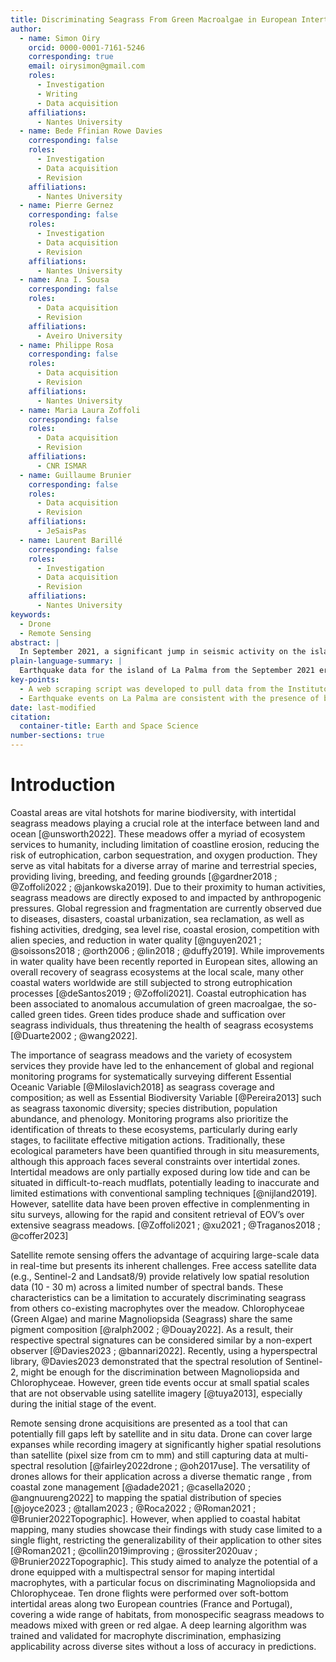 ```yaml
---
title: Discriminating Seagrass From Green Macroalgae in European Intertidal areas using high resolution multispectral drone imagery
author:
  - name: Simon Oiry
    orcid: 0000-0001-7161-5246
    corresponding: true
    email: oirysimon@gmail.com
    roles:
      - Investigation
      - Writing
      - Data acquisition
    affiliations:
      - Nantes University
  - name: Bede Ffinian Rowe Davies
    corresponding: false
    roles: 
      - Investigation
      - Data acquisition
      - Revision
    affiliations:
      - Nantes University
  - name: Pierre Gernez
    corresponding: false
    roles: 
      - Investigation
      - Data acquisition
      - Revision
    affiliations:
      - Nantes University
  - name: Ana I. Sousa
    corresponding: false
    roles:
      - Data acquisition
      - Revision
    affiliations:
      - Aveiro University
  - name: Philippe Rosa
    corresponding: false
    roles: 
      - Data acquisition
      - Revision
    affiliations:
      - Nantes University
  - name: Maria Laura Zoffoli
    corresponding: false
    roles: 
      - Data acquisition
      - Revision
    affiliations:
      - CNR ISMAR
  - name: Guillaume Brunier
    corresponding: false
    roles: 
      - Data acquisition
      - Revision
    affiliations:
      - JeSaisPas
  - name: Laurent Barillé
    corresponding: false
    roles: 
      - Investigation
      - Data acquisition
      - Revision
    affiliations:
      - Nantes University
keywords:
  - Drone
  - Remote Sensing
abstract: |
  In September 2021, a significant jump in seismic activity on the island of La Palma (Canary Islands, Spain) signaled the start of a volcanic crisis that still continues at the time of writing. Earthquake data is continually collected and published by the Instituto Geográphico Nacional (IGN). ...
plain-language-summary: |
  Earthquake data for the island of La Palma from the September 2021 eruption is found ...
key-points:
  - A web scraping script was developed to pull data from the Instituto Geogràphico Nacional into a machine-readable form for analysis
  - Earthquake events on La Palma are consistent with the presence of both mantle and crustal reservoirs.
date: last-modified
citation:
  container-title: Earth and Space Science
number-sections: true
---
```



# Introduction

Coastal areas are vital hotshots for marine biodiversity, with intertidal seagrass meadows playing a crucial role at the interface between land and ocean [@unsworth2022]. These meadows offer a myriad of ecosystem services to humanity, including limitation of coastline erosion, reducing the risk of eutrophication, carbon sequestration, and oxygen production. They serve as vital habitats for a diverse array of marine and terrestrial species, providing living, breeding, and feeding grounds [@gardner2018 ; @Zoffoli2022 ; @jankowska2019]. Due to their proximity to human activities, seagrass meadows are directly exposed to and impacted by anthropogenic pressures. Global regression and fragmentation are currently observed due to diseases, disasters, coastal urbanization, sea reclamation, as well as fishing activities, dredging, sea level rise, coastal erosion, competition with alien species, and reduction in water quality [@nguyen2021 ; @soissons2018 ; @orth2006 ; @lin2018 ; @duffy2019]. While improvements in water quality have been recently reported in European sites, allowing an overall recovery of seagrass ecosystems at the local scale, many other coastal waters worldwide are still subjected to strong eutrophication processes [@deSantos2019 ; @Zoffoli2021]. Coastal eutrophication has been associated to anomalous accumulation of green macroalgae, the so-called green tides. Green tides produce shade and suffication over seagrass individuals, thus threatening the health of seagrass ecosystems [@Duarte2002 ; @wang2022].

The importance of seagrass meadows and the variety of ecosystem services they provide have led to the enhancement of global and regional monitoring programs for systematically surveying different Essential Oceanic Variable [@Miloslavich2018] as seagrass coverage and composition; as well as Essential Biodiversity Variable [@Pereira2013] such as seagrass taxonomic diversity; species distribution, population abundance, and phenology. Monitoring programs also prioritize the identification of threats to these ecosystems, particularly during early stages, to facilitate effective mitigation actions. Traditionally, these ecological parameters have been quantified through in situ measurements, although this approach faces several constraints over intertidal zones. Intertidal meadows are only partially exposed during low tide and can be situated in difficult-to-reach mudflats, potentially leading to inaccurate and limited estimations with conventional sampling techniques [@nijland2019]. However, satellite data have been proven effective in complenmenting in situ surveys, allowing for the rapid and consitent retrieval of EOV's over extensive seagrass meadows. [@Zoffoli2021 ; @xu2021 ; @Traganos2018 ; @coffer2023]

Satellite remote sensing offers the advantage of acquiring large-scale data in real-time but presents its inherent challenges. Free access satellite data (e.g., Sentinel-2 and Landsat8/9) provide relatively low spatial resolution data (10 - 30 m) across a limited number of spectral bands. These characteristics can be a limitation to accurately discriminating seagrass from others co-existing macrophytes over the meadow. Chlorophyceae (Green Algae) and marine Magnoliopsida (Seagrass) share the same pigment composition [@ralph2002 ; @Douay2022]. As a result, their respective spectral signatures can be considered similar by a non-expert observer [@Davies2023 ; @bannari2022]. Recently, using a hyperspectral library, @Davies2023 demonstrated that the spectral resolution of Sentinel-2, might be enough for the discrimination between Magnoliopsida and Chlorophyceae. However, green tide events occur at small spatial scales that are not observable using satellite imagery [@tuya2013], especially during the initial stage of the event.

Remote sensing drone acquisitions are presented as a tool that can potentially fill gaps left by satellite and in situ data. Drone can cover large expanses while recording imagery at significantly higher spatial resolutions than satellite (pixel size from cm to mm) and still capturing data at multi-spectral resolution [@fairley2022drone ; @oh2017use]. The versatility of drones allows for their application across a diverse thematic range , from coastal zone management [@adade2021 ; @casella2020 ; @angnuureng2022] to mapping the spatial distribution of species [@joyce2023 ; @tallam2023 ; @Roca2022 ; @Roman2021 ; @Brunier2022Topographic]. However, when applied to coastal habitat mapping, many studies showcase their findings with study case limited to a single flight, restricting the generalizability of their application to other sites [@Roman2021 ; @collin2019improving ; @rossiter2020uav ; @Brunier2022Topographic]. This study aimed to analyze the potential of a drone equipped with a multispectral sensor for maping intertidal macrophytes, with a particular focus on discriminating Magnoliopsida and Chlorophyceae. Ten drone flights were performed over soft-bottom intertidal areas along two European countries (France and Portugal), covering a wide range of habitats, from monospecific seagrass meadows to meadows mixed with green or red algae. A deep learning algorithm was trained and validated for macrophyte discrimination, emphasizing applicability across diverse sites without a loss of accuracy in predictions.